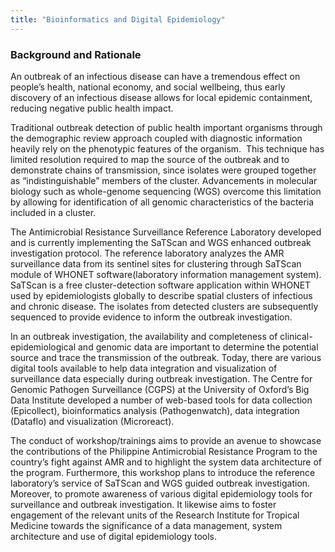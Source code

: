 ```yaml
---
title: "Bioinformatics and Digital Epidemiology"
---
```


### Background and Rationale {#background}

An outbreak of an infectious disease can have a tremendous effect on people's health, national economy, and social wellbeing, thus early discovery of an infectious disease allows for local epidemic containment, reducing negative public health impact.

Traditional outbreak detection of public health important organisms through the demographic review approach coupled with diagnostic information heavily rely on the phenotypic features of the organism.  This technique has limited resolution required to map the source of the outbreak and to demonstrate chains of transmission, since isolates were grouped together as “indistinguishable” members of the cluster. Advancements in molecular biology such as whole-genome sequencing (WGS) overcome this limitation by allowing for identification of all genomic characteristics of the bacteria included in a cluster.

The Antimicrobial Resistance Surveillance Reference Laboratory developed and is currently implementing the SaTScan and WGS enhanced outbreak investigation protocol. The reference laboratory analyzes the AMR surveillance data from its sentinel sites for clustering through SaTScan module of WHONET software(laboratory information management system). SaTScan is a free cluster-detection software application within WHONET used by epidemiologists globally to describe spatial clusters of infectious and chronic disease. The isolates from detected clusters are subsequently sequenced to provide evidence to inform the outbreak investigation.

In an outbreak investigation, the availability and completeness of clinical-epidemiological and genomic data are important to determine the potential source and trace the transmission of the outbreak. Today, there are various digital tools available to help data integration and visualization of surveillance data especially during outbreak investigation. The Centre for Genomic Pathogen Surveillance (CGPS) at the University of Oxford’s Big Data Institute developed a number of web-based tools for data collection (Epicollect), bioinformatics analysis (Pathogenwatch), data integration (Dataflo) and visualization (Microreact).

The conduct of workshop/trainings aims to provide an avenue to showcase the contributions of the Philippine Antimicrobial Resistance Program to the country’s fight against AMR and to highlight the system data architecture of the program. Furthermore, this workshop plans to introduce the reference laboratory’s service of SaTScan and WGS guided outbreak investigation. Moreover, to promote awareness of various digital epidemiology tools for surveillance and outbreak investigation. It likewise aims to foster engagement of the relevant units of the Research Institute for Tropical Medicine towards the significance of a data management, system architecture and use of digital epidemiology tools.
